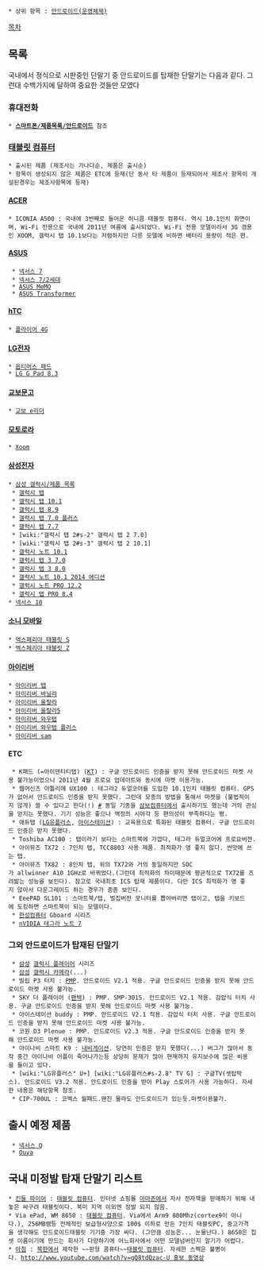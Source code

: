 * 상위 항목 : [[안드로이드(운영체제)]]

[[목차]]

== 목록 ==
국내에서 정식으로 시판중인 단말기 중 안드로이드를 탑재한 단말기는 다음과 같다.
그런대 수백가지에 달하여 중요한 것들만 모였다
=== 휴대전화 ===
 * '''[[스마트폰/제품목록/안드로이드]]''' 참조

=== [[태블릿 컴퓨터]] ===
 * 출시된 제품 (제조사는 가나다순, 제품은 출시순)
 * 항목이 생성되지 않은 제품은 ETC에 등재(단 동사 타 제품이 등재되어서 제조사 항목이 개설된경우는 제조사항목에 등재)
==== [[ACER]] ====
 * ICONIA A500 : 국내에 3번째로 들어온 허니콤 태블릿 컴퓨터. 역시 10.1인치 화면이며, Wi-Fi 전용으로 국내에 2011년 여름에 출시되었다. Wi-Fi 전용 모델이라서 3G 겸용인 XOOM, 갤럭시 탭 10.1보다는 저렴하지만 다른 모델에 비하면 배터리 용량이 적은 편.
==== [[ASUS]] ====
  * [[넥서스 7]]
  * [[넥서스 7/2세대]]
  * [[ASUS MeMO]]
  * [[ASUS Transformer]]
==== [[hTC]] ====
 * [[플라이어 4G]]
==== [[LG전자]] ====
 * [[옵티머스 패드]]
 * [[LG G Pad 8.3]]
==== [[교보문고]] ====
 * [[교보 e리더]]
==== [[모토로라]] ====
 * [[Xoom]]
==== [[삼성전자]] ====
 * [[삼성 갤럭시/제품 목록]]
  * [[갤럭시 탭]]
  * [[갤럭시 탭 10.1]]
  * [[갤럭시 탭 8.9]]
  * [[갤럭시 탭 7.0 플러스]]
  * [[갤럭시 탭 7.7]]
  * [wiki:"갤럭시 탭 2#s-2" 갤럭시 탭 2 7.0]
  * [wiki:"갤럭시 탭 2#s-3" 갤럭시 탭 2 10.1]
  * [[갤럭시 노트 10.1]]
  * [[갤럭시 탭 3 7.0]]
  * [[갤럭시 탭 3 8.0]]
  * [[갤럭시 노트 10.1 2014 에디션]]
  * [[갤럭시 노트 PRO 12.2]]
  * [[갤럭시 탭 PRO 8.4]]
 * [[넥서스 10]]
==== [[소니 모바일]] ====
 * [[엑스페리아 태블릿 S]]
 * [[엑스페리아 태블릿 Z]]
==== [[아이리버]] ====
 * [[아이리버 탭]]
 * [[아이리버 바닐라]]
 * [[아이리버 울랄라]]
 * [[아이리버 울랄라5]]
 * [[아이리버 와우탭]]
 * [[아이리버 와우탭 플러스]]
 * [[아이리버 sam]]
==== ETC ====
  * K패드 (=아이덴티티탭) ([[KT]]) : 구글 안드로이드 인증을 받지 못해 안드로이드 마켓 사용 불가능이었으나 2011년 4월 프로요 업데이트와 동시에 마켓 이용가능.
  * 웹머신즈 아틀리에 UX100 : 테그라2 듀얼코어를 도입한 10.1인치 태블릿 컴퓨터. GPS가 없어서 안드로이드 인증을 받지 못했다. 그런데 모종의 방법을 통해서 마켓을 (불법적이지 않게) 쓸 수 있다고 한다(!) [http://www.androidpub.com/1043408 #] 동일 기종을 [[삼보컴퓨터]]에서 출시하기도 했는데 거의 관심을 얻지는 못했다. 기기 성능은 좋으나 액정의 시야각 등 편의성이 부족하다는 평.
  * 애듀탭 ([[LG유플러스]], [[아이스테이션]]) : 교육용으로 특화된 태블릿 컴퓨터. 구글 안드로이드 인증은 받지 못했다.
  * Toshiba AC100 : 탭이라기 보다는 스마트북에 가깝다, 테그라 듀얼코어에 프로요버젼.
  * 아이뮤즈 TX72 : 7인치 탭, TCC8803 사용 제품. 최적화가 영 좋지 않다. 싼맛에 쓰는 탭.
  * 아이뮤즈 TX82 : 8인치 탭, 위의 TX72와 거의 동일하지만 SOC가 allwinner A10 1GHz로 바뀌었다.(그런데 최적화의 차이때문에 평균적으로 TX72를 즈려밞는 성능을 보인다). 참고로 국내최초 ICS 탑재 제품이다. 다만 ICS 최적화가 영 좋지 않아서 다운그레이드 하는 경우가 종종 보인다.
  * EeePAD SL101 : 스마트북/탭, 벌집버전 모니터를 뽑아버리면 탭이고, 탭을 키보드에 도킹하면 스마트북이 되는 모델이다.
  * [[한성컴퓨터]] Gboard 시리즈
  * [[nVIDIA 테그라 노트 7]]

=== 그외 안드로이드가 탑재된 단말기 ===
  * [[삼성]] [[갤럭시 플레이어]] 시리즈
  * [[삼성]] [[갤럭시 카메라]](...)
  * 빌립 P3 터치 : [[PMP]]. 안드로이드 V2.1 적용. 구글 안드로이드 인증을 받지 못해 안드로이드 마켓 사용 불가능.
  * SKY 더 플레이어 ([[팬택]]) : PMP. SMP-301S. 안드로이드 V2.1 적용. 감압식 터치 사용. 구글 안드로이드 인증을 받지 못해 안드로이드 마켓 사용 불가능.
  * 아이스테이션 buddy : PMP. 안드로이드 V2.1 적용. 감압식 터치 사용. 구글 안드로이드 인증을 받지 못해 안드로이드 마켓 사용 불가능.
  * 코원 D3 Plenue : PMP. 안드로이드 V2.3 적용. 구글 안드로이드 인증을 받지 못해 안드로이드 마켓 사용 불가능.
  * 아이나비 스마트 K9 : [[내비게이션]]. 당연히 인증은 받지 못했다(...) 버그가 많아서 동작 중간 아이나비 어플이 죽어나가는등 상당히 문제가 많아 현재까지 유지보수에 많은 비용을 들이고 있다.
  * [wiki:"LG유플러스" U+] [wiki:"LG유플러스#s-2.8" TV G] : 구글TV(셋탑박스). 안드로이드 V3.2 적용. 안드로이드 인증을 받아 Play 스토어가 사용 가능하다. 자세한 내용은 해당항목 참조.
  * CIP-700UL : 코멕스 월패드.왠진 몰라도 안드로이드가 있는듯.마켓이용불가.

== 출시 예정 제품 ==
  * [[넥서스 Q]]
  * [[Ouya]]

== 국내 미정발 탑재 단말기 리스트 ==
 * [[킨들 파이어]] : [[태블릿 컴퓨터]]. 인터넷 쇼핑몰 [[아마존]]에서 자사 전자책을 판매하기 위해 내놓은 싸구려 태블릿이다. 북미 지역 이외엔 정발 되지 않음.
 * Via ePad, WM 8650 : [[태블릿 컴퓨터]]. Via에서 Arm9 800Mhz(cortex9이 아니다.), 256MB램등 전체적인 보급형사양으로 100$ 이하로 만든 7인치 태블릿PC, 중고가격을 생각해도 안드로이드태블릿 기기중 가장 싸다. (그만큼 성능은... 눈물난다.) 8650은 칩셋 이름이기에 만드는 회사가 다양하기에 어느회사에서 어떤 모델넘버인지 알기가 어렵다.
 * [[아침]] : [[북한]]에서 제작한 ~~판형 콤퓨타~~[[태블릿 컴퓨터]]. 자세한 스펙은 불명이다. [[http://www.youtube.com/watch?v=gQ8tdQzac-U 홍보 동영상]]
